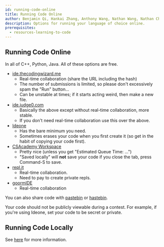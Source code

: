 ```yaml
---
id: running-code-online
title: Running Code Online
author: Benjamin Qi, Hankai Zhang, Anthony Wang, Nathan Wang, Nathan Chen
description: Options for running your language of choice online.
prerequisites:
  - resources-learning-to-code
---
```


## Running Code Online

In all of C++, Python, Java. All of these options are free.

<!-- - [OnlineGDB](https://www.onlinegdb.com/)
  - online compiler with embedded GDB debugger
  - supports files and file I/O
  - can be buggy sometimes -->

- [ide.thecodingwizard.me](https://ide.thecodingwizard.me/)
  - Real-time collaboration (share the URL including the hash)
  - The number of submissions is limited, so please don't excessively spam the
    "Run" button...
  - Can be unstable at times; if it starts acting weird, then make a new file.
- [ide.judge0.com](https://ide.judge0.com/)
  - Basically the above except without real-time collaboration, more stable.
  - If you don't need real-time collaboration use this over the above.
- [Ideone](http://ideone.com/)
  - Has the bare minimum you need.
  - Sometimes erases your code when you first create it (so get in the habit of
    copying your code first).
- [CSAcademy Workspace](https://csacademy.com/workspace/)
  - Pretty nice (unless you get "Estimated Queue Time: ...")
  - "Saved locally" will **not** save your code if you close the tab, press
    Command-S to save.
- [repl.it](https://repl.it/)
  - Real-time collaboration.
  - Need to pay to create private repls.
- [goormIDE](https://ide.goorm.io/)
  - Real-time collaboration

You can also share code with [pastebin](https://pastebin.com/) or
[hastebin](https://hastebin.com/).

<Warning>

Your code should not be publicly viewable during a contest. For example, if
you're using Ideone, set your code to be secret or private.

<!-- If you use Ideone during an online contest (such as a Codeforces round), you **must** ensure that your code is set to be private. **You will be punished for cheating if another person finds and copies your code during the contest, even if you never intentionally provide the code to anyone.** -->

<!-- Even if you are not doing an online contest, you might want to set your code to be private for other reasons. -->

</Warning>

## Running Code Locally

See [here](/general/running-code-locally) for more information.
